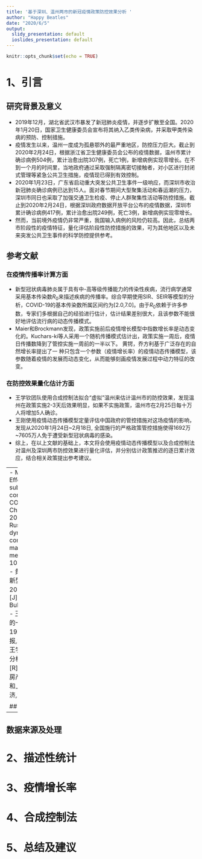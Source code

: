 ```yaml
---
title: '基于深圳、温州两市的新冠疫情政策防控效果分析 '
author: "Happy Beatles"
date: "2020/6/5"
output:
  slidy_presentation: default
  ioslides_presentation: default
---
```


```r
knitr::opts_chunk$set(echo = TRUE)
```

# 1、引言
## 研究背景及意义
- 2019年12月，湖北省武汉市暴发了新冠肺炎疫情，并逐步扩散至全国。2020年1月20日，国家卫生健康委员会宣布将其纳入乙类传染病，并采取甲类传染病的预防、控制措施。
- 疫情发生以来，温州一度成为孤悬鄂外的最严重地区，防控压力巨大。截止到2020年2月24日，根据浙江省卫生健康委员会公布的疫情数据，温州市累计确诊病例504例，累计治愈出院307例，死亡1例，新增病例实现零增长。在不到一个月的时间里，当地政府通过采取强制隔离密切接触者，对小区进行封闭式管理等紧急公共卫生措施，疫情现已得到有效控制。
- 2020年1月23日，广东省启动重大突发公共卫生事件一级响应，而深圳市收治新冠肺炎确诊病例已达到15人。面对春节期间大型聚集活动和春运潮的压力，深圳市同日也采取了加强交通卫生检疫、停止人群聚集性活动等防控措施。截止到2020年2月24日，根据深圳政府数据开放平台公布的疫情数据，深圳市累计确诊病例417例，累计治愈出院249例，死亡3例，新增病例实现零增长。
- 然而，当前境外疫情仍非常严重，我国输入病例的风险仍较高。因此，总结两市阶段性的疫情特征，量化评估阶段性防控措施的效果，可为其他地区以及未来突发公共卫生事件的科学防控提供参考。

## 参考文献
### 在疫情传播率计算方面

- 新型冠状病毒肺炎属于具有中-高等级传播能力的传染性疾病，流行病学通常采用基本传染数$R_0$来描述疾病的传播率。综合早期使用SIR、SEIR等模型的分析，COVID-19的基本传染数所属区间约为[2.0,7.0]。由于$R_0$依赖于许多参数，专家们多根据自己的经验进行估计，估计结果差别很大，且该参数不能很好地评估流行病的动态传播模式。
- Maier和Brockmann发现，政策实施前后疫情增长模型中指数增长率是动态变化的。Kuchars-ki等人采用一个随机传播模式估计出，政策实施一周后，疫情日传播数降到了管控实施一周前的一半以下。
黄锷，乔方利基于广泛存在的自然增长率提出了一
种只包含一个参数（疫情增长率）的疫情动态传播模型，该参数随着疫情的发展而动态变化，从而能够刻画疫情发展过程中动力特征的改变。

### 在防控效果量化估计方面

- 王学钦团队使用合成控制法拟合“虚拟”温州来估计温州市的防控效果，发现温州在政策实施2-3天后效果明显，如果不实施政策，温州市在2月25日每十万人将增加5人确诊。
- 王刚使用疫情动态传播模型定量评估中国政府的管控措施对这场疫情的影响，发现从2020年1月24日~2月18日, 全国施行的严格政策管控措施使得1692万~7605万人免于遭受新型冠状病毒的感染。
- 综上，在以上文献的基础上，本文将会使用疫情动态传播模型以及合成控制法对温州及深圳两市防控效果进行量化评估，并分别估计政策推迟的逐日累计效应，结合相关政策提出参考建议。

---
- Maier B F, Brockmann D. Effective containment explains sub-exponential growth in confirmed cases of recent COVID-19 outbreak in Mainland China. 2020, arXiv: 2002.07572v1.
- Kucharski A J, Russell T W, et al. Early dynamics of transmission and control of COVID-19: A mathematical modelling study.
medRxiv, 2020, doi: 10.1101/2020.01.31.20019901
- 黄锷,乔方利.一种数据驱动的动态新型流行病传播率的提出及其在2019-nCoV疫情中的应用（英文）[J].Science Bulletin,2020,65(06): 425-427.
- 王刚,黄锷,乔方利.疫情管控效果的一种定量化评估方法:以COVID-19为例[J].科学通报,2020,65(11):1009-1015.
- 王学钦,史家睿,等.从病例数据对比分析影响温州与深圳疫情的特征[R],2020.03.15
- 刘友金,曾小明.房产税对产业转移的影响:来自重庆和上海的经验证据[J].中国工业经济,2018(11):98-116.

## 主要内容
- 
## 数据来源及处理
# 2、描述性统计
# 3、疫情增长率
# 4、合成控制法
# 5、总结及建议
